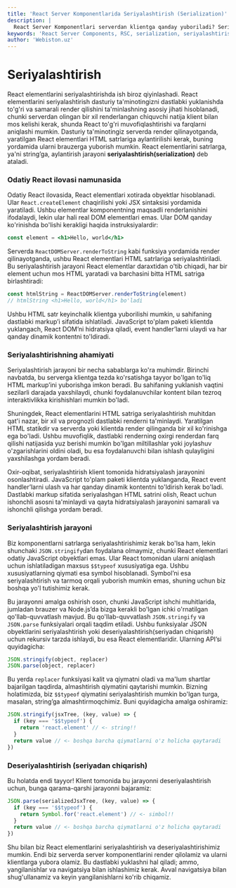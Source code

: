 ```yaml
---
title: 'React Server Komponentlarida Seriyalashtirish (Serialization)'
description: |
  React Server Komponentlari serverdan klientga qanday yuboriladi? Seriyalashtirish jarayoni, `$$typeof` Symbol muammosi va uni `JSON.stringify` bilan hal qilishni o'rganing.
keywords: 'React Server Components, RSC, serialization, seriyalashtirish, deserialization, JSON.stringify, Symbol, $$typeof, SSR, server-side rendering, webiston'
author: 'Webiston.uz'
---
```


# Seriyalashtirish

React elementlarini seriyalashtirishda ish biroz qiyinlashadi. React elementlarini seriyalashtirish dasturiy ta'minotingizni dastlabki yuklanishda to'g'ri va samarali render qilishini ta'minlashning asosiy jihati hisoblanadi, chunki serverdan olingan bir xil renderlangan chiquvchi natija klient bilan mos kelishi kerak, shunda React to'g'ri muvofiqlashtirishi va farqlarni aniqlashi mumkin. Dasturiy ta'minotingiz serverda render qilinayotganda, yaratilgan React elementlari HTML satrlariga aylantirilishi kerak, buning yordamida ularni brauzerga yuborish mumkin. React elementlarini satrlarga, ya'ni string’ga, aylantirish jarayoni **seriyalashtirish(serialization)** deb ataladi.

### Odatiy React ilovasi namunasida

Odatiy React ilovasida, React elementlari xotirada obyektlar hisoblanadi. Ular `React.createElement` chaqirilishi yoki JSX sintaksisi yordamida yaratiladi. Ushbu elementlar komponentning maqsadli renderlanishini ifodalaydi, lekin ular hali real DOM elementlari emas. Ular DOM qanday ko'rinishda bo'lishi kerakligi haqida instruksiyalardir:

```jsx copy
const element = <h1>Hello, world</h1>
```

Serverda `ReactDOMServer.renderToString` kabi funksiya yordamida render qilinayotganda, ushbu React elementlari HTML satrlariga seriyalashtiriladi. Bu seriyalashtirish jarayoni React elementlar daraxtidan o'tib chiqadi, har bir element uchun mos HTML yaratadi va barchasini bitta HTML satriga birlashtiradi:

```jsx copy
const htmlString = ReactDOMServer.renderToString(element)
// htmlString <h1>Hello, world</h1> bo'ladi
```

Ushbu HTML satr keyinchalik klientga yuborilishi mumkin, u sahifaning dastlabki markup’i sifatida ishlatiladi. JavaScript to'plam paketi klientda yuklangach, React DOM’ni hidratsiya qiladi, event handler’larni ulaydi va har qanday dinamik kontentni to'ldiradi.

### Seriyalashtirishning ahamiyati

Seriyalashtirish jarayoni bir necha sabablarga ko'ra muhimdir. Birinchi navbatda, bu serverga klientga tezda ko'rsatishga tayyor bo'lgan to'liq HTML markup’ini yuborishga imkon beradi. Bu sahifaning yuklanish vaqtini sezilarli darajada yaxshilaydi, chunki foydalanuvchilar kontent bilan tezroq interaktivlikka kirishishlari mumkin bo'ladi.

Shuningdek, React elementlarini HTML satriga seriyalashtirish muhitdan qat'i nazar, bir xil va prognozli dastlabki renderni ta'minlaydi. Yaratilgan HTML statikdir va serverda yoki klientda render qilinganda bir xil ko'rinishga ega bo'ladi. Ushbu muvofiqlik, dastlabki renderning oxirgi renderdan farq qilishi natijasida yuz berishi mumkin bo'lgan miltillashlar yoki joylashuv o'zgarishlarini oldini oladi, bu esa foydalanuvchi bilan ishlash qulayligini yaxshilashga yordam beradi.

Oxir-oqibat, seriyalashtirish klient tomonida hidratsiyalash jarayonini osonlashtiradi. JavaScript to'plam paketi klientda yuklanganda, React event handler’larni ulash va har qanday dinamik kontentni to'ldirish kerak bo'ladi. Dastlabki markup sifatida seriyalashgan HTML satrini olish, React uchun ishonchli asosni ta'minlaydi va qayta hidratsiyalash jarayonini samarali va ishonchli qilishga yordam beradi.

### Seriyalashtirish jarayoni

Biz komponentlarni satrlarga seriyalashtirishimiz kerak bo'lsa ham, lekin shunchaki `JSON.stringify`dan foydalana olmaymiz, chunki React elementlari odatiy JavaScript obyektlari emas. Ular React tomonidan ularni aniqlash uchun ishlatiladigan maxsus `$$typeof` xususiyatiga ega. Ushbu xususiyatlarning qiymati esa symbol hisoblanadi. Symbol’ni esa seriyalashtirish va tarmoq orqali yuborish mumkin emas, shuning uchun biz boshqa yo'l tutishimiz kerak.

Bu jarayonni amalga oshirish oson, chunki JavaScript ishchi muhitlarida, jumladan brauzer va Node.js’da bizga kerakli bo'lgan ichki o'rnatilgan qo'llab-quvvatlash mavjud. Bu qo'llab-quvvatlash `JSON.stringify` va `JSON.parse` funksiyalari orqali taqdim etiladi. Ushbu funksiyalar JSON obyektlarini seriyalashtirish yoki deseriyalashtirish(seriyadan chiqarish) uchun rekursiv tarzda ishlaydi, bu esa React elementlaridir. Ularning API’si quyidagicha:

```js copy
JSON.stringify(object, replacer)
JSON.parse(object, replacer)
```

Bu yerda `replacer` funksiyasi kalit va qiymatni oladi va ma'lum shartlar bajarilgan taqdirda, almashtirish qiymatini qaytarishi mumkin. Bizning holatimizda, biz `$$typeof` qiymatini seriyalashtirish mumkin bo'lgan turga, masalan, string’ga almashtirmoqchimiz. Buni quyidagicha amalga oshiramiz:

```js copy
JSON.stringify(jsxTree, (key, value) => {
  if (key === '$$typeof') {
    return 'react.element' // <- string!!
  }
  return value // <- boshqa barcha qiymatlarni o'z holicha qaytaradi
})
```

### Deseriyalashtirish (seriyadan chiqarish)

Bu holatda endi tayyor! Klient tomonida bu jarayonni deseriyalashtirish uchun, bunga qarama-qarshi jarayonni bajaramiz:

```js copy
JSON.parse(serializedJsxTree, (key, value) => {
  if (key === '$$typeof') {
    return Symbol.for('react.element') // <- simbol!!
  }
  return value // <- boshqa barcha qiymatlarni o'z holicha qaytaradi
})
```

Shu bilan biz React elementlarini seriyalashtirish va deseriyalashtirishimiz mumkin. Endi biz serverda server komponentlarini render qilolamiz va ularni klientlarga yubora olamiz. Bu dastlabki yuklashni hal qiladi; ammo, yangilanishlar va navigatsiya bilan ishlashimiz kerak. Avval navigatsiya bilan shug'ullanamiz va keyin yangilanishlarni ko'rib chiqamiz.
